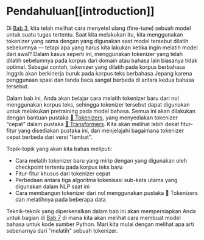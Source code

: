 # Pendahuluan[[introduction]]

<CourseFloatingBanner
    chapter={6}
    classNames="absolute z-10 right-0 top-0"
/>

Di [Bab 3](/course/chapter3), kita telah melihat cara menyetel ulang (fine-tune) sebuah model untuk suatu tugas tertentu. Saat kita melakukan itu, kita menggunakan tokenizer yang sama dengan yang digunakan saat model tersebut dilatih sebelumnya — tetapi apa yang harus kita lakukan ketika ingin melatih model dari awal? Dalam kasus seperti ini, menggunakan tokenizer yang telah dilatih sebelumnya pada korpus dari domain atau bahasa lain biasanya tidak optimal. Sebagai contoh, tokenizer yang dilatih pada korpus berbahasa Inggris akan berkinerja buruk pada korpus teks berbahasa Jepang karena penggunaan spasi dan tanda baca sangat berbeda di antara kedua bahasa tersebut.

Dalam bab ini, Anda akan belajar cara melatih tokenizer baru dari nol menggunakan korpus teks, sehingga tokenizer tersebut dapat digunakan untuk melakukan pretraining pada model bahasa. Semua ini akan dilakukan dengan bantuan pustaka [🤗 Tokenizers](https://github.com/huggingface/tokenizers), yang menyediakan tokenizer "cepat" dalam pustaka [🤗 Transformers](https://github.com/huggingface/transformers). Kita akan melihat lebih dekat fitur-fitur yang disediakan pustaka ini, dan menjelajahi bagaimana tokenizer cepat berbeda dari versi "lambat".

Topik-topik yang akan kita bahas meliputi:

* Cara melatih tokenizer baru yang mirip dengan yang digunakan oleh checkpoint tertentu pada korpus teks baru
* Fitur-fitur khusus dari tokenizer cepat
* Perbedaan antara tiga algoritma tokenisasi sub-kata utama yang digunakan dalam NLP saat ini
* Cara membangun tokenizer dari nol menggunakan pustaka 🤗 Tokenizers dan melatihnya pada beberapa data

Teknik-teknik yang diperkenalkan dalam bab ini akan mempersiapkan Anda untuk bagian di [Bab 7](/course/chapter7/6) di mana kita akan melihat cara membuat model bahasa untuk kode sumber Python. Mari kita mulai dengan melihat apa arti sebenarnya dari "melatih" sebuah tokenizer.
